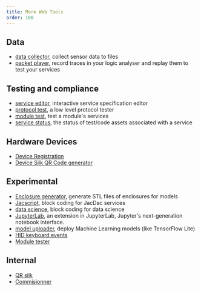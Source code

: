 ```yaml
---
title: More Web Tools
order: 100
---
```


## Data

-   [data collector](/tools/collector/), collect sensor data to files
-   [packet player](/tools/player/), record traces in your logic analyser and replay them to test your services

## Testing and compliance

-   [service editor](/tools/service-editor/), interactive service specification editor
-   [protocol test](/tools/prototest/), a low level protocol tester
-   [module test](/tools/module-tester/), test a module's services
-   [service status](/tools/service-status), the status of test/code assets associated with a service

## Hardware Devices

-   [Device Registration](/tools/device-registration/)
-   [Device Silk QR Code generator](/tools/device-qr-code/)

## Experimental

-   [Enclosure generator](/tools/enclosure), generate STL files of enclosures for models
-   [Jacscript](/editors/jacscript/), block coding for JacDac services
-   [data science](/editors/data/), block coding for data science
-   [JupyterLab](/tools/jupyterlab/), an extension in JupyterLab, Jupyter's next-generation notebook interface.
-   [model uploader](/tools/model-uploader/), deploy Machine Learning models (like TensorFlow Lite)
-   [HID keyboard events](/tools/hid-events/)
-   [Module tester](/tools/module-tester/)

## Internal

-   [QR silk](/tools/qr-silk/)
-   [Commisionner](/tools/commisionner/)
